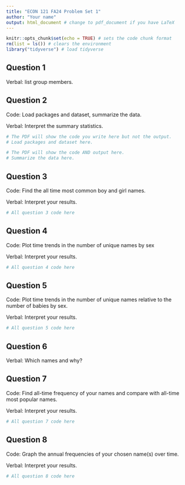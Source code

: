 ```yaml
---
title: "ECON 121 FA24 Problem Set 1"
author: "Your name"
output: html_document # change to pdf_document if you have LaTeX
---
```


```r
knitr::opts_chunk$set(echo = TRUE) # sets the code chunk format
rm(list = ls()) # clears the environment
library("tidyverse") # load tidyverse
```

## Question 1

Verbal: list group members.

\newpage

## Question 2

Code: Load packages and dataset, summarize the data.

Verbal: Interpret the summary statistics.

```r
# The PDF will show the code you write here but not the output.
# Load packages and dataset here.

```

```r
# The PDF will show the code AND output here.
# Summarize the data here.

```

\newpage

## Question 3

Code: Find the all time most common boy and girl names.

Verbal: Interpret your results.

```r
# All question 3 code here

```

\newpage

## Question 4

Code: Plot time trends in the number of unique names by sex

Verbal: Interpret your results.

```r
# All question 4 code here

```

\newpage

## Question 5

Code: Plot time trends in the number of unique names relative to the number of 
babies by sex.

Verbal: Interpret your results.

```r
# All question 5 code here

```

\newpage

## Question 6

Verbal: Which names and why?

\newpage

## Question 7

Code: Find all-time frequency of your names and compare with all-time most
popular names.

Verbal: Interpret your results.

```r
# All question 7 code here

```

\newpage

## Question 8

Code: Graph the annual frequencies of your chosen name(s) over time.

Verbal: Interpret your results.

```r
# All question 8 code here

```

